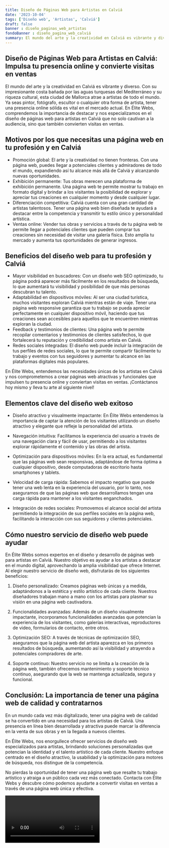 ```yaml
---
title: Diseño de Páginas Web para Artistas en Calviá
date: '2023-10-04'
tags: ['Diseño web', 'Artistas', 'Calviá']
draft: false
banner : diseño_paginas_web_artistas
fondoBanner : diseño_pagina_web_calviá
summary: El mundo del arte y la creatividad en Calviá es vibrante y diverso. Con su impresionante costa bañada por las aguas turquesas del Mediterráneo y su riqueza cultural, esta ciudad de Mallorca atrae a artistas de todo el mundo. Ya seas pintor, fotógrafo, escultor o cualquier otra forma de artista, tener una presencia online sólida es vital en el mercado actual. En Élite Webs, comprendemos la importancia de destacar y nos especializamos en el diseño de páginas web para artistas en Calviá que no solo cautivan a la audiencia, sino que también convierten visitas en ventas.
---
```


## Diseño de Páginas Web para Artistas en Calviá: Impulsa tu presencia online y convierte visitas en ventas

El mundo del arte y la creatividad en Calviá es vibrante y diverso. Con su impresionante costa bañada por las aguas turquesas del Mediterráneo y su riqueza cultural, esta ciudad de Mallorca atrae a artistas de todo el mundo. Ya seas pintor, fotógrafo, escultor o cualquier otra forma de artista, tener una presencia online sólida es vital en el mercado actual. En Élite Webs, comprendemos la importancia de destacar y nos especializamos en el diseño de páginas web para artistas en Calviá que no solo cautivan a la audiencia, sino que también convierten visitas en ventas.

## Motivos por los que necesitas una página web en tu profesión y en Calviá
- Promoción global: El arte y la creatividad no tienen fronteras. Con una página web, puedes llegar a potenciales clientes y admiradores de todo el mundo, expandiendo así tu alcance más allá de Calviá y alcanzando nuevas oportunidades.
- Exhibición permanente: Tus obras merecen una plataforma de exhibición permanente. Una página web te permite mostrar tu trabajo en formato digital y brindar a los visitantes la posibilidad de explorar y apreciar tus creaciones en cualquier momento y desde cualquier lugar.
- Diferenciación competitiva: Calviá cuenta con una gran cantidad de artistas talentosos. Tener una página web bien diseñada te ayudará a destacar entre la competencia y transmitir tu estilo único y personalidad artística.
- Ventas online: Vender tus obras y servicios a través de tu página web te permite llegar a potenciales clientes que pueden comprar tus creaciones sin necesidad de visitar una galería física. Esto amplía tu mercado y aumenta tus oportunidades de generar ingresos.

## Beneficios del diseño web para tu profesión y Calviá
- Mayor visibilidad en buscadores: Con un diseño web SEO optimizado, tu página podrá aparecer más fácilmente en los resultados de búsqueda, lo que aumentará tu visibilidad y posibilidad de que más personas descubran tu talento.
- Adaptabilidad en dispositivos móviles: Al ser una ciudad turística, muchos visitantes exploran Calviá mientras están de viaje. Tener una página web responsive garantiza que tu trabajo se pueda apreciar perfectamente en cualquier dispositivo móvil, haciendo que tus creaciones sean accesibles para aquellos que te encuentren mientras exploran la ciudad.
- Feedback y testimonios de clientes: Una página web te permite recopilar comentarios y testimonios de clientes satisfechos, lo que fortalecerá tu reputación y credibilidad como artista en Calviá.
- Redes sociales integradas: El diseño web puede incluir la integración de tus perfiles de redes sociales, lo que te permite compartir fácilmente tu trabajo y eventos con tus seguidores y aumentar tu alcance en las plataformas digitales más populares.

En Élite Webs, entendemos las necesidades únicas de los artistas en Calviá y nos comprometemos a crear páginas web atractivas y funcionales que impulsen tu presencia online y conviertan visitas en ventas. ¡Contáctanos hoy mismo y lleva tu arte al siguiente nivel!

<GifSeo />

<Cta />

## Elementos clave del diseño web exitoso

- Diseño atractivo y visualmente impactante: En Élite Webs entendemos la importancia de captar la atención de los visitantes utilizando un diseño atractivo y elegante que refleje la personalidad del artista.

- Navegación intuitiva: Facilitamos la experiencia del usuario a través de una navegación clara y fácil de usar, permitiendo a los visitantes explorar rápidamente el contenido y las obras del artista.

- Optimización para dispositivos móviles: En la era actual, es fundamental que las páginas web sean responsivas, adaptándose de forma óptima a cualquier dispositivo, desde computadoras de escritorio hasta smartphones y tablets.

- Velocidad de carga rápida: Sabemos el impacto negativo que puede tener una web lenta en la experiencia del usuario, por lo tanto, nos aseguramos de que las páginas web que desarrollamos tengan una carga rápida para mantener a los visitantes enganchados.

- Integración de redes sociales: Promovemos el alcance social del artista permitiendo la integración de sus perfiles sociales en la página web, facilitando la interacción con sus seguidores y clientes potenciales.

## Cómo nuestro servicio de diseño web puede ayudar

En Élite Webs somos expertos en el diseño y desarrollo de páginas web para artistas en Calviá. Nuestro objetivo es ayudar a los artistas a destacar en el mundo digital, aprovechando la amplia visibilidad que ofrece Internet. Al elegir nuestro servicio de diseño web, disfrutarás de los siguientes beneficios:

1. Diseño personalizado: Creamos páginas web únicas y a medida, adaptándonos a la estética y estilo artístico de cada cliente. Nuestros diseñadores trabajan mano a mano con los artistas para plasmar su visión en una página web cautivadora.

2. Funcionalidades avanzadas: Además de un diseño visualmente impactante, incorporamos funcionalidades avanzadas que potencian la experiencia de los visitantes, como galerías interactivas, reproductores de video, formularios de contacto, entre otros.

3. Optimización SEO: A través de técnicas de optimización SEO, aseguramos que la página web del artista aparezca en los primeros resultados de búsqueda, aumentando así la visibilidad y atrayendo a potenciales compradores de arte.

4. Soporte continuo: Nuestro servicio no se limita a la creación de la página web, también ofrecemos mantenimiento y soporte técnico continuo, asegurando que la web se mantenga actualizada, segura y funcional.

## Conclusión: La importancia de tener una página web de calidad y contratarnos

En un mundo cada vez más digitalizado, tener una página web de calidad se ha convertido en una necesidad para los artistas de Calviá. Una presencia en línea bien desarrollada y atractiva puede marcar la diferencia en la venta de sus obras y en la llegada a nuevos clientes.

En Élite Webs, nos enorgullece ofrecer servicios de diseño web especializados para artistas, brindando soluciones personalizadas que potencian la identidad y el talento artístico de cada cliente. Nuestro enfoque centrado en el diseño atractivo, la usabilidad y la optimización para motores de búsqueda, nos distingue de la competencia.

No pierdas la oportunidad de tener una página web que resalte tu trabajo artístico y atraiga a un público cada vez más conectado. Contacta con Élite Webs y descubre cómo podemos ayudarte a convertir visitas en ventas a través de una página web única y efectiva.

<Video />

<CtaBot job='Artistas' city='Calviá'/>

<Gmaps query='Calviá+españa+maps' />